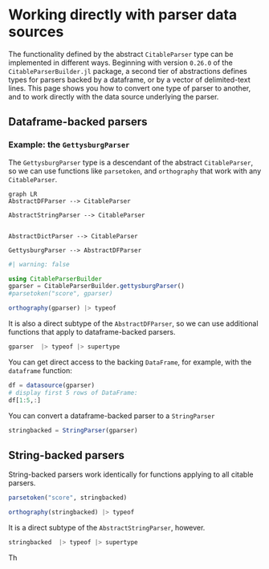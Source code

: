 # Working directly with parser data sources


The functionality defined by the abstract `CitableParser` type can be implemented in different ways. Beginning with version `0.26.0` of the `CitableParserBuilder.jl` package, a second tier of abstractions defines types for parsers backed by a dataframe, or by a vector of delimited-text lines. This page shows you how to convert one type of parser to another, and to work directly with the data source underlying the parser.


## Dataframe-backed parsers

### Example: the `GettysburgParser`

The `GettysburgParser` type is a descendant of the abstract `CitableParser`, so we can use functions like `parsetoken`, and `orthography` that work with any `CitableParser`.

```mermaid
graph LR
AbstractDFParser --> CitableParser

AbstractStringParser --> CitableParser


AbstractDictParser --> CitableParser

GettysburgParser --> AbstractDFParser
```


```julia
#| warning: false

using CitableParserBuilder
gparser = CitableParserBuilder.gettysburgParser()
#parsetoken("score", gparser)

```

```julia
orthography(gparser) |> typeof
```


It is also a direct subtype of the `AbstractDFParser`, so we can use additional functions that apply to dataframe-backed parsers.
```julia
gparser  |> typeof |> supertype
```

You can get direct access to the backing `DataFrame`, for example, with the `dataframe` function:

```julia
df = datasource(gparser)
# display first 5 rows of DataFrame:
df[1:5,:]
```

You can convert a dataframe-backed parser to a `StringParser`

```julia
stringbacked = StringParser(gparser)
```


## String-backed parsers

String-backed parsers work identically for functions applying to all citable parsers.

```julia
parsetoken("score", stringbacked)
```

```julia
orthography(stringbacked) |> typeof
```

It is a direct subtype of the `AbstractStringParser`, however.

```julia
stringbacked  |> typeof |> supertype
```

Th